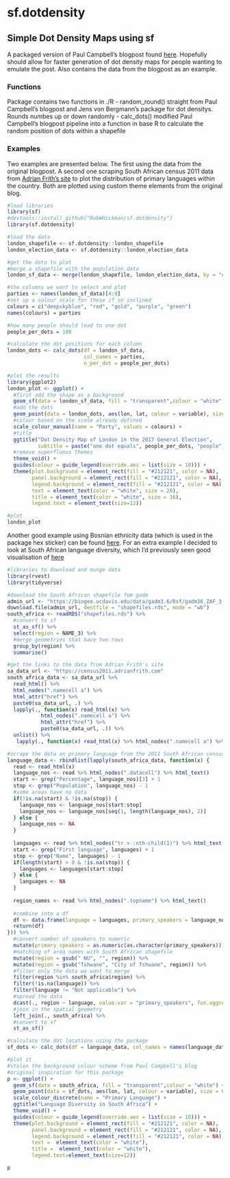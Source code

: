 # sf.dotdensity
## Simple Dot Density Maps using sf

A packaged version of Paul Campbell's blogpost found [here](https://www.cultureofinsight.com/blog/2018/05/02/2018-04-08-multivariate-dot-density-maps-in-r-with-sf-ggplot2/).
Hopefully should allow for faster generation of dot density maps for people wanting to emulate the post. Also contains the data from the blogpost as an example.

### Functions
Package contains two functions in ./R
  - random_round() straight from Paul Campbell's blogpost and Jens von Bergmann's package for dot densitys. Rounds numbes up or down randomly
  - calc_dots() modified Paul Campbell's blogpost pipeline into a function in base R to calculate the random position of dots within a shapefile
  
### Examples
Two examples are presented below. The first using the data from the original blogpost. A second one scraping South African census 2011 data from [Adrian Frith's site](https://census2011.adrianfrith.com) to plot the distribution of primary languages within the country. Both are plotted using custom theme elements from the original blog.

```r
#load libraries
library(sf)
#devtools::install_github("RobWHickman/sf.dotdensity")
library(sf.dotdensity)

#load the data
london_shapefile <- sf.dotdensity::london_shapefile
london_election_data <- sf.dotdensity::london_election_data

#get the data to plot
#merge a shapefile with the population data
london_sf_data <- merge(london_shapefile, london_election_data, by = "ons_id")

#the columns we want to select and plot
parties <- names(london_sf_data)[4:8]
#set up a colour scale for these if so inclined
colours = c("deepskyblue", "red", "gold", "purple", "green")
names(colours) = parties

#how many people should lead to one dot
people_per_dots = 100

#calculate the dot positions for each column
london_dots <- calc_dots(df = london_sf_data,
                         col_names = parties,
                         n_per_dot = people_per_dots)

#plot the results
library(ggplot2)
london_plot <- ggplot() +
  #first add the shape as a background
  geom_sf(data = london_sf_data, fill = "transparent",colour = "white") +
  #add the dots
  geom_point(data = london_dots, aes(lon, lat, colour = variable), size = 0.5) +
  #colour based on the scale already defined
  scale_colour_manual(name = "Party", values = colours) +
  #title
  ggtitle("Dot Density Map of London in the 2017 General Election",
          subtitle = paste("one dot equals", people_per_dots, "people")) +
  #remove superfluous themes
  theme_void() +
  guides(colour = guide_legend(override.aes = list(size = 10))) +
  theme(plot.background = element_rect(fill = "#212121", color = NA), 
        panel.background = element_rect(fill = "#212121", color = NA),
        legend.background = element_rect(fill = "#212121", color = NA),
        text = element_text(color = "white", size = 20),
        title = element_text(color = "white", size = 16),
        legend.text = element_text(size=12))

#plot
london_plot
```

Another good example using Bosnian ethnicity data (which is used in the package hex sticker) can be found [here](https://twitter.com/majda_ruge/status/1037704253043879936). For an extra example I decided to look at South African language diversity, which I'd previously seen good visualisation of [here](https://adrianfrith.com/linguistic-diversity/)

```r
#libraries to download and munge data
library(rvest)
library(tidyverse)

#download the South African shapefile fom gadm
admin_url <- "https://biogeo.ucdavis.edu/data/gadm3.6/Rsf/gadm36_ZAF_3_sf.rds"
download.file(admin_url, destfile = "shapefiles.rds", mode = "wb")
south_africa <- readRDS("shapefiles.rds") %>%
  #convert to sf
  st_as_sf() %>%
  select(region = NAME_3) %>%
  #merge geometries that have two rows
  group_by(region) %>%
  summarise()

#get the links to the data from Adrian Frith's site
sa_data_url <- "https://census2011.adrianfrith.com"
south_africa_data <- sa_data_url %>%
  read_html() %>% 
  html_nodes(".namecell a") %>%
  html_attr("href") %>%
  paste0(sa_data_url, .) %>%
  lapply(., function(x) read_html(x) %>% 
           html_nodes(".namecell a") %>%
           html_attr("href") %>%
           paste0(sa_data_url, .)) %>%
  unlist() %>%
   lapply(., function(x) read_html(x) %>% html_nodes(".namecell a") %>% html_attr("href") %>% paste0(sa_data_url, .)) %>% unlist()

#scrape the data on primary language from the 2011 South African census
language_data <- rbindlist(lapply(south_africa_data, function(x) {
  read <- read_html(x)
  language_nos <- read %>% html_nodes(".datacell") %>% html_text()
  start <- grep("Percentage", language_nos)[3] + 1
  stop <- grep("Population", language_nos) - 1
  #some areas have no data
  if(!is.na(start) & !is.na(stop)) {
    language_nos <- language_nos[start:stop]
    language_nos <- language_nos[seq(1, length(language_nos), 2)]
  } else {
    language_nos <- NA
  }
  
  languages <- read %>% html_nodes("tr > :nth-child(1)") %>% html_text()
  start <- grep("First language", languages) + 1
  stop <- grep("Name", languages) - 1
  if(length(start) > 0 & !is.na(stop)) {
    languages <- languages[start:stop]
  } else {
    languages <- NA
  }
  
  region_names <- read %>% html_nodes(".topname") %>% html_text()
  
  #combine into a df
  df <- data.frame(language = languages, primary_speakers = language_nos, region = region_names)
  return(df)
})) %>%
  #convert number of speakers to numeric
  mutate(primary_speakers = as.numeric(as.character(primary_speakers))) %>%
  #matching of area names with South African shapefile
  mutate(region = gsub(" NU", "", region)) %>%
  mutate(region = gsub("Tshwane", "City of Tshwane", region)) %>%
  #filter only the data we want to merge
  filter(region %in% south_africa$region) %>%
  filter(!is.na(language)) %>%
  filter(language != "Not applicable") %>%
  #spread the data
  dcast(., region ~ language, value.var = "primary_speakers", fun.aggregate = sum) %>%
  #join in the spatial geometry
  left_join(., south_africa) %>%
  #convert to sf
  st_as_sf()

#calculate the dot locations using the package
sf_dots <- calc_dots(df = language_data, col_names = names(language_data)[2:14], n_per_dot = 1000)

#plot it
#stolen the background colour scheme from Paul Campbell's blog
#original inspiration for this package
p <- ggplot() +
  geom_sf(data = south_africa, fill = "transparent",colour = "white") +
  geom_point(data = sf_dots, aes(lon, lat, colour = variable), size = 0.5) +
  scale_colour_discrete(name = "Primary Language") +
  ggtitle("Language Diversity in South Africa") +
  theme_void() +
  guides(colour = guide_legend(override.aes = list(size = 10))) +
  theme(plot.background = element_rect(fill = "#212121", color = NA), 
        panel.background = element_rect(fill = "#212121", color = NA),
        legend.background = element_rect(fill = "#212121", color = NA),
        text =  element_text(color = "white"),
        title =  element_text(color = "white"),
        legend.text=element_text(size=12))

p
```

